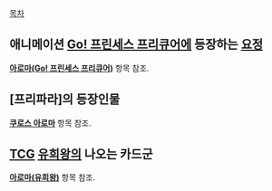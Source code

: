 [[목차]]

== 애니메이션 [[Go! 프린세스 프리큐어]]에 등장하는 [[요정(프리큐어 시리즈)|요정]] ==

'''[[아로마(Go! 프린세스 프리큐어)]]''' 항목 참조.

== [프리파라]의 등장인물 == 

'''[[쿠로스 아로마]]''' 항목 참조.

== [[TCG]] [[유희왕]]의 나오는 카드군 ==

'''[[아로마(유희왕)]]''' 항목 참조.
